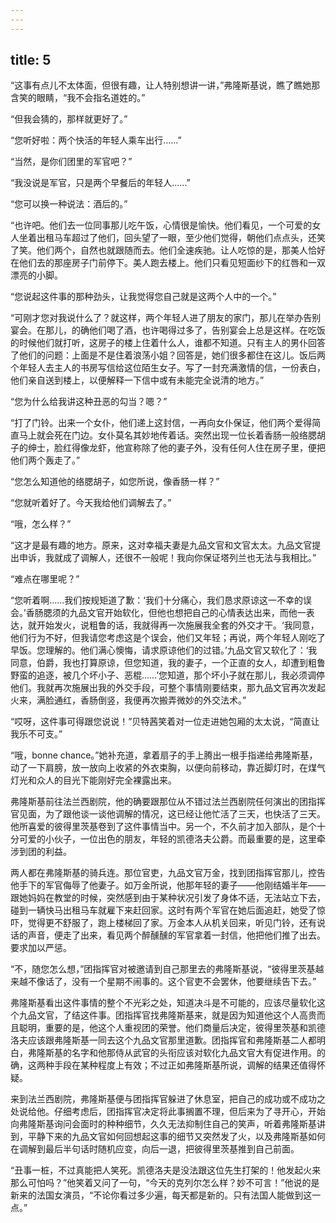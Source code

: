 ```yaml
---
---
---
```

title: 5
---




“这事有点儿不太体面，但很有趣，让人特别想讲一讲，”弗隆斯基说，瞧了瞧她那含笑的眼睛，“我不会指名道姓的。”

“但我会猜的，那样就更好了。”

“您听好啦：两个快活的年轻人乘车出行……”

“当然，是你们团里的军官吧？”

“我没说是军官，只是两个早餐后的年轻人……”

“您可以换一种说法：酒后的。”

“也许吧。他们去一位同事那儿吃午饭，心情很是愉快。他们看见，一个可爱的女人坐着出租马车超过了他们，回头望了一眼，至少他们觉得，朝他们点点头，还笑了笑。他们两个，自然也就跟随而去。他们全速疾驰。让人吃惊的是，那美人恰好在他们去的那座房子门前停下。美人跑去楼上。他们只看见短面纱下的红唇和一双漂亮的小脚。

“您说起这件事的那种劲头，让我觉得您自己就是这两个人中的一个。”

“可刚才您对我说什么了？就这样，两个年轻人进了朋友的家门，那儿在举办告别宴会。在那儿，的确他们喝了酒，也许喝得过多了，告别宴会上总是这样。在吃饭的时候他们就打听，这房子的楼上住着什么人，谁都不知道。只有主人的男仆回答了他们的问题：上面是不是住着浪荡小姐？回答是，她们很多都住在这儿。饭后两个年轻人去主人的书房写信给这位陌生女子。写了一封充满激情的信，一份表白，他们亲自送到楼上，以便解释一下信中或有未能完全说清的地方。”

“您为什么给我讲这种丑恶的勾当？嗯？”

“打了门铃。出来一个女仆，他们递上这封信，一再向女仆保证，他们两个爱得简直马上就会死在门边。女仆莫名其妙地传着话。突然出现一位长着香肠一般络腮胡子的绅士，脸红得像龙虾，他宣称除了他的妻子外，没有任何人住在房子里，便把他们两个轰走了。”

“您怎么知道他的络腮胡子，如您所说，像香肠一样？”

“您就听着好了。今天我给他们调解去了。”

“哦，怎么样？”

“这才是最有趣的地方。原来，这对幸福夫妻是九品文官和文官太太。九品文官提出申诉，我就成了调解人，还很不一般呢！我向你保证塔列兰也无法与我相比。”

“难点在哪里呢？”

“您听着啊……我们按规矩道了歉：‘我们十分痛心，我们恳求原谅这一不幸的误会。’香肠腮须的九品文官开始软化，但他也想把自己的心情表达出来，而他一表达，就开始发火，说粗鲁的话，我就得再一次施展我全套的外交才干。‘我同意，他们行为不好，但我请您考虑这是个误会，他们又年轻；再说，两个年轻人刚吃了早饭。您理解的。他们满心懊悔，请求原谅他们的过错。’九品文官又软化了：‘我同意，伯爵，我也打算原谅，但您知道，我的妻子，一个正直的女人，却遭到粗鲁野蛮的追逐，被几个坏小子、恶棍……’您知道，那个坏小子就在那儿，我必须调停他们。我就再次施展出我的外交手段，可整个事情刚要结束，那九品文官再次发起火来，满脸通红，香肠倒竖，我便再次搬弄微妙的外交法术。”

“哎呀，这件事可得跟您说说！”贝特茜笑着对一位走进她包厢的太太说，“简直让我乐不可支。”

“哦，bonne chance。”她补充道，拿着扇子的手上腾出一根手指递给弗隆斯基，动了一下肩膀，放一放向上收紧的外衣束胸，以便向前移动，靠近脚灯时，在煤气灯光和众人的目光下能刚好完全裸露出来。

弗隆斯基前往法兰西剧院，他的确要跟那位从不错过法兰西剧院任何演出的团指挥官见面，为了跟他谈一谈他调解的情况，这已经让他忙活了三天，也快活了三天。他所喜爱的彼得里茨基卷到了这件事情当中。另一个，不久前才加入部队，是个十分可爱的小伙子，一位出色的朋友，年轻的凯德洛夫公爵。而最重要的是，这里牵涉到团的利益。

两人都在弗隆斯基的骑兵连。那位官吏，九品文官万金，找到团指挥官那儿，控告他手下的军官侮辱了他妻子。如万金所说，他那年轻的妻子——他刚结婚半年——跟她妈妈在教堂的时候，突然感到由于某种状况引发了身体不适，无法站立下去，碰到一辆快马出租马车就雇下来赶回家。这时有两个军官在她后面追赶，她受了惊吓，觉得更不舒服了，跑上楼梯回了家。万金本人从机关回来，听见门铃，还有说话的声音，便走了出来，看见两个醉醺醺的军官拿着一封信，他把他们推了出去。要求加以严惩。

“不，随您怎么想，”团指挥官对被邀请到自己那里去的弗隆斯基说，“彼得里茨基越来越不像话了，没有一个星期不闹事的。这个官吏不会罢休，他要继续告下去。”

弗隆斯基看出这件事情的整个不光彩之处，知道决斗是不可能的，应该尽量软化这个九品文官，了结这件事。团指挥官找弗隆斯基来，就是因为知道他这个人高贵而且聪明，重要的是，他这个人重视团的荣誉。他们商量后决定，彼得里茨基和凯德洛夫应该跟弗隆斯基一同去这个九品文官那里道歉。团指挥官和弗隆斯基二人都明白，弗隆斯基的名字和他那侍从武官的头衔应该对软化九品文官大有促进作用。的确，这两种手段在某种程度上有效；不过正如弗隆斯基所说，调解的结果还值得怀疑。

来到法兰西剧院，弗隆斯基便与团指挥官躲进了休息室，把自己的成功或不成功之处说给他。仔细考虑后，团指挥官决定将此事搁置不理，但后来为了寻开心，开始向弗隆斯基询问会面时的种种细节，久久无法抑制住自己的笑声，听着弗隆斯基讲到，平静下来的九品文官如何回想起这事的细节又突然发了火，以及弗隆斯基如何在调解到最后半句话时随机应变，向后一退，把彼得里茨基推到自己前面。

“丑事一桩，不过真能把人笑死。凯德洛夫是没法跟这位先生打架的！他发起火来那么可怕吗？”他笑着又问了一句，“今天的克列尔怎么样？妙不可言！”他说的是新来的法国女演员，“不论你看过多少遍，每天都是新的。只有法国人能做到这一点。”